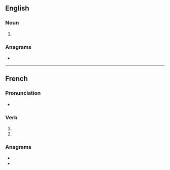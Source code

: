 ==English==

===Noun===
{{head|en|noun plural form}}

# {{plural of|lugeon|lang=en}}

===Anagrams===
* {{anagrams|en|a=eglnosu|lounges}}

----

==French==

===Pronunciation===
* {{IPA|lang=fr|/ly.ʒɔ̃/}}

===Verb===
{{head|fr|verb form}}

# {{inflection of|luger||1|p|pres|indc|lang=fr}}
# {{inflection of|luger||1|p|impr|lang=fr}}

===Anagrams===
* {{l|fr|léguons}}
* {{l|fr|longues}}